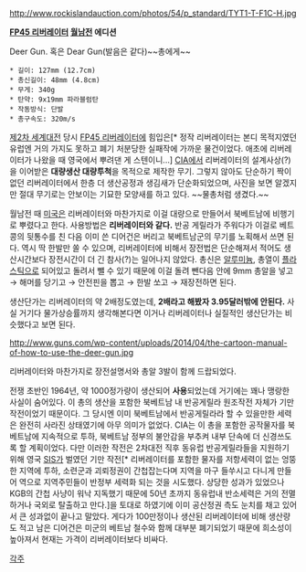 http://www.rockislandauction.com/photos/54/p_standard/TYT1-T-F1C-H.jpg

'''[[FP45 리버레이터]] [[월남전]] 에디션'''

Deer Gun. 혹은 Dear Gun(발음은 같다)~~총에게~~

 * 길이: 127mm (12.7cm)
 * 총신길이: 48mm (4.8cm)
 * 무게: 340g
 * 탄약: 9x19mm 파라블럼탄
 * 작동방식: 단발
 * 총구속도: 320m/s


[[제2차 세계대전]] 당시 [[FP45 리버레이터]]에 힘입은[* 정작 리버레이터는 본디 목적지였던 유럽엔 거의 가지도 못하고 폐기 처분당한 실패작에 가까운 물건이었다. 애초에 리버레이터가 나왔을 때 영국에서 뿌려댄 게 스텐이니...] [[CIA]]에서 리버레이터의 설계사상(?)을 이어받은 '''대량생산 대량투척'''을 목적으로 제작한 무기. 그렇지 않아도 단순하기 짝이 없던 리버레이터에서 한층 더 생산공정과 생김새가 단순화되었으며, 사진을 보면 알겠지만 절대 무기로는 안보이는 기묘한 모양새를 하고 있다. ~~물총처럼 생겼다.~~

월남전 때 [[미국]]은 리버레이터와 마찬가지로 이걸 대량으로 만들어서 북베트남에 비행기로 뿌렸다고 한다. 사용방법은 '''리버레이터와 같다.''' 반공 게릴라가 주워다가 이걸로 베트콩의 뒷통수를 친 다음 이미 쓴 디어건은 버리고 북베트남군의 무기를 노획해서 쓰면 된다. 역시 딱 한발만 쏠 수 있으며, 리버레이터에 비해서 장전법은 단순해져서 적어도 생산시간보다 장전시간이 더 긴 참사(?)는 일어나지 않았다. 총신은 [[알루미늄]], 총열이 [[플라스틱]]으로 되어있고 돌려서 뺄 수 있기 때문에 이걸 돌려 뺀다음 안에 9mm 총알을 넣고 → 해머를 당기고 → 안전핀을 뽑고 → 한발 쏘고 → 재장전하면 된다. 

생산단가는 리버레이터의 약 2배정도였는데, '''2배라고 해봤자 3.95달러밖에 안된다.''' 사실 거기다 물가상승률까지 생각해본다면 이거나 리버레이터나 실질적인 생산단가는 비슷했다고 보면 된다.

http://www.guns.com/wp-content/uploads/2014/04/the-cartoon-manual-of-how-to-use-the-deer-gun.jpg

리버레이터와 마찬가지로 장전설명서와 총알 3발이 함께 드랍되었다.

전쟁 초반인 1964년, 약 1000정가량이 생산되어 '''사용'''되었는데 거기에는 꽤나 맹랑한 사실이 숨어있다. 이 총의 생산을 포함한 북베트남 내 반공게릴라 원조작전 자체가 기만작전이었기 때문이다. 그 당시엔 이미 북베트남에서 반공게릴라라 할 수 있을만한 세력은 완전히 사라진 상태였기에 아무 의미가 없었다. CIA는 이 총을 포함한 공작물자를 북베트남에 지속적으로 투하, 북베트남 정부의 불안감을 부추켜 내부 단속에 더 신경쓰도록 할 계획이었다. 다만 이러한 작전은 2차대전 직후 동유럽 반공게릴라들을 지원하기 위해 영국 [[SIS]]가 벌였던 기만 작전[* 리버레이터를 포함한 물자를 저항세력이 없는 엉뚱한 지역에 투하, 소련군과 괴뢰정권이 간첩잡는다며 지역을 마구 들쑤시고 다니게 만들어 역으로 지역주민들이 반정부 세력화 되는 것을 시도했다. 상당한 성과가 있었으나 KGB의 간첩 사냥이 워낙 지독했기 때문에 50년 초까지 동유럽내 반소세력은 거의 전멸하거나 국외로 탈출하고 만다.]을 토대로 하였기에 이미 공산정권 측도 눈치를 채고 있어서 큰 성과없이 끝나고 말았다. 게다가 100만정이나 생산된 리버레이터에 비해 생산량도 적고 남은 디어건은 미군의 베트남 철수와 함께 대부분 폐기되었기 때문에 희소성이 높아져서 현재는 가격이 리버레이터보다 비싸다.

[[각주]]
